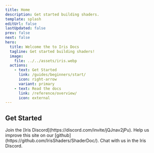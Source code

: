 ```yaml
---
title: Home
description: Get started building shaders.
template: splash
editUrl: false
lastUpdated: false
prev: false
next: false
hero:
  title: Welcome the to Iris Docs
  tagline: Get started building shaders!
  image:
    file: ../../assets/iris.webp
  actions:
    - text: Get Started
      link: /guides/beginners/start/
      icon: right-arrow
      variant: primary
    - text: Read the docs
      link: /reference/overview/
      icon: external
---
```



<div class="bg-img"></div>

## Get Started

<CardGrid stagger>
	<Card title="Chat On Discord" icon="discord">
		Join the [Iris Discord](https://discord.com/invite/jQJnav2jPu).
	</Card>
	<Card title="Add new content" icon="add-document">
		Help us improve this site on our [github](https://github.com/IrisShaders/ShaderDoc/). 
	</Card>
	<Card title="Chat with us" icon="email">
		Chat with us in the Iris Discord.
	</Card>
</CardGrid>
